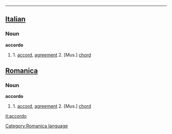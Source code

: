 
<!--
Attention: This page is to be ph34red.

Thank you.
Brought to you by Ph34rness.
-->

----

==[[Italian]]==
===Noun===
<b>accordo</b>
#1. [[accord]], [[agreement]] 2. [Mus.] [[chord]]

==[[Romanica]]==
[[Category:Romanica language]]
===Noun===
<b>accordo</b>
#1. [[accord]], [[agreement]] 2. [Mus.] [[chord]]

[[it:accordo]]